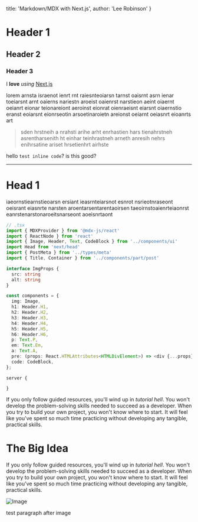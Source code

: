 
  title: 'Markdown/MDX with Next.js',
  author: 'Lee Robinson'
}

# Header 1

## Header 2

### Header 3

I **love** *using* [Next.js](https://nextjs.org/)

lorem arnsta israenot ienrt rnt raiesnteoiarsn tarnst oaisrnt asrn ienar toeiarsnt arnt oaierns nariestn aroeist oaienrst narstieon aeint oiaernt oeianrt eionar teionareiont aeroinst eionrat oienraeisnt eiarsnt oiaernstio eranst eoiarsnt eionrseotin arsoetinaroietn areionst oeiarnt oeiasnrt eioanrts art 

> sden hrstneih a nrahsti arihe arht enrhastien hars tienahrstneh asrentharsenith ht einhar teinhrastneh arneth anresih nehrs enihrsatine ariset hrsetienhrt airhste

hello `test inline code`? is this good?

---

# Head 1

iaeornstiearnstieoarsn ersiant ieasrnteiarsnot esnrot nsrieotnraseont oeisrant eiasnrte narsten aroentarsentarentaoirsen taeoirnstoaienrteiaonrst eanrstenarstonaroeitsnarseont aoeisnrtaont

```typescript
// .tsx
import { MDXProvider } from '@mdx-js/react'
import { ReactNode } from 'react'
import { Image, Header, Text, CodeBlock } from '../components/ui'
import Head from 'next/head'
import { PostMeta } from '../types/meta'
import { Title, Container } from '../components/part/post'

interface ImgProps {
  src: string
  alt: string
}

const components = {
  img: Image,
  h1: Header.H1,
  h2: Header.H2,
  h3: Header.H3,
  h4: Header.H4,
  h5: Header.H5,
  h6: Header.H6,
  p: Text.P,
  em: Text.Em,
  a: Text.A,
  pre: (props: React.HTMLAttributes<HTMLDivElement>) => <div {...props} />,
  code: CodeBlock,
};
```

```nginx
server {

}
```

If you only follow guided resources, you'll wind up in *tutorial hell*. You won't develop the problem-solving skills needed to succeed as a developer. When you try to build your own project, you won't know where to start. It will feel like you've spent so much time practicing without developing any tangible, practical skills.

# The Big Idea

If you only follow guided resources, you'll wind up in *tutorial hell*. You won't develop the problem-solving skills needed to succeed as a developer. When you try to build your own project, you won't know where to start. It will feel like you've spent so much time practicing without developing any tangible, practical skills.



![Image](https://ik.imagekit.io/lutfiandri/webcomic-kesatria/1)





test paragraph after image

